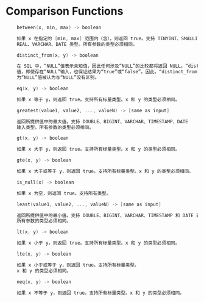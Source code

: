 # Comparison Functions

```cpp
    between(x, min, max) -> boolean

    如果 x 在指定的 [min, max] 范围内（含），则返回 true。支持 TINYINT、SMALLINT、INTEGER、BIGINT、DOUBLE、
    REAL、VARCHAR、DATE 类型。所有参数的类型必须相同。
```
```cpp
    distinct_from(x, y) -> boolean

    在 SQL 中，“NULL”值表示未知值，因此任何涉及“NULL”的比较都将返回 NULL。“distinct_from”将 NULL 视为已知
    值，即使存在“NULL”输入，也保证结果为“true”或“false”。因此，“distinct_from(NULL, NULL)”返回“false”，因
    为“NULL”值被认为与“NULL”没有区别。
```
```cpp
    eq(x, y) -> boolean

    如果 x 等于 y，则返回 true。支持所有标量类型。x 和 y 的类型必须相同。
```
```cpp
    greatest(value1, value2, ..., valueN) -> [same as input]

    返回所提供值中的最大值。支持 DOUBLE、BIGINT、VARCHAR、TIMESTAMP、DATE
    输入类型。所有参数的类型必须相同。
```
```cpp
    gt(x, y) -> boolean

    如果 x 大于 y，则返回 true。支持所有标量类型。x 和 y 的类型必须相同。
```
```cpp
    gte(x, y) -> boolean

    如果 x 大于或等于 y，则返回 true。支持所有标量类型。x 和 y 的类型必须相同。
```
```cpp
    is_null(x) -> boolean

    如果 x 为空，则返回 true。支持所有类型。
```
```cpp
    least(value1, value2, ..., valueN) -> [same as input]

    返回所提供值中的最小值。支持 DOUBLE、BIGINT、VARCHAR、TIMESTAMP 和 DATE 输入类型。
    所有参数的类型必须相同。
```
```cpp
    lt(x, y) -> boolean

    如果 x 小于 y，则返回 true。支持所有标量类型。x 和 y 的类型必须相同。
```
```cpp
    lte(x, y) -> boolean

    如果 x 小于或等于 y，则返回 true。支持所有标量类型。
    x 和 y 的类型必须相同。
```
```cpp
    neq(x, y) -> boolean

    如果 x 不等于 y，则返回 true。支持所有标量类型。x 和 y 的类型必须相同。
```